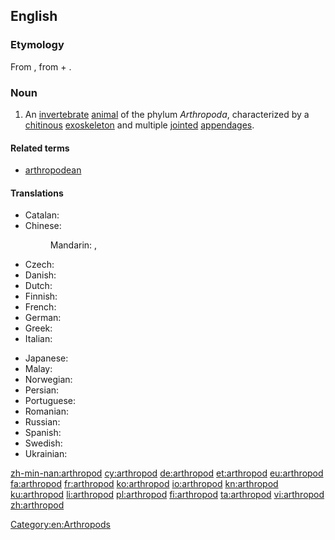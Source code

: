==English==
{{wikipedia}}

===Etymology===
From {{etyl|la|en}} {{term|arthropoda|lang=la}}, from {{etyl|grc|en}} {{term|ἄρθρον||joint|tr=arthron|sc=polytonic|lang=grc}}
+ {{term|πούς||foot|tr=pous|sc=polytonic|lang=grc}}.

===Noun===
{{en-noun|s|arthropodae}}

# An [[invertebrate]] [[animal]] of the phylum ''Arthropoda'', characterized by a [[chitin]]ous [[exoskeleton]] and multiple [[joint]]ed [[appendage]]s.

====Related terms====
* [[arthropodean]]

====Translations====
{{trans-top|animal of Arthropoda}}
* Catalan: {{t|ca|artròpode|m}}
* Chinese:
*: Mandarin: {{t+|cmn|節肢動物|sc=Hani}}, {{t|cmn|节肢动物|tr=jiézhī dòngwù|sc=Hani}}
* Czech: {{t|cs|členovec|m}}
* Danish: {{t|da|leddyr}}
* Dutch: {{t+|nl|geleedpotige}}
* Finnish: {{t+|fi|niveljalkainen}}
* French: {{t+|fr|arthropode|m}}
* German: {{t|de|Gliederfüßler|m}}
* Greek: {{t+|el|αρθρόποδο|n|tr=arthrópodo}}
* Italian: {{t|it|artropodo|m}}
{{trans-mid}}
* Japanese: {{t|ja|節足動物|tr=せっそくどうぶつ, sessoku dōbutsu}}
* Malay: {{t|ms|artropod}}
* Norwegian: {{t|no|leddyr}}
* Persian: {{t+|fa|بندپایان|tr=bandpâyân}}
* Portuguese: {{t+|pt|artrópode|m}}
* Romanian: {{t+|ro|artropod|n}}
* Russian: {{t+|ru|членистоногое|n|tr=členistonógoje}}
* Spanish: {{t+|es|artrópodo|m}}
* Swedish: {{t+|sv|leddjur|n}}
* Ukrainian: {{t|uk|членистоноге|n|tr=členystonóhe|sc=Cyrl}}
{{trans-bottom}}

[[Category:en:Arthropods]]

[[zh-min-nan:arthropod]]
[[cy:arthropod]]
[[de:arthropod]]
[[et:arthropod]]
[[eu:arthropod]]
[[fa:arthropod]]
[[fr:arthropod]]
[[ko:arthropod]]
[[io:arthropod]]
[[kn:arthropod]]
[[ku:arthropod]]
[[li:arthropod]]
[[pl:arthropod]]
[[fi:arthropod]]
[[ta:arthropod]]
[[vi:arthropod]]
[[zh:arthropod]]